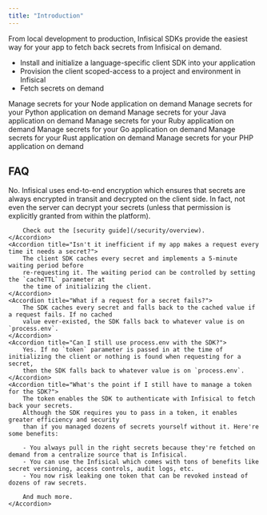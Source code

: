 ```yaml
---
title: "Introduction"
---
```


From local development to production, Infisical SDKs provide the easiest way for your app to fetch back secrets from Infisical on demand. 

- Install and initialize a language-specific client SDK into your application
- Provision the client scoped-access to a project and environment in Infisical
- Fetch secrets on demand

<CardGroup cols={2}>
  <Card
    title="Node"
    href="https://github.com/Infisical/sdk/tree/main/languages/node"
    icon="node"
    color="#68a063"
  >
    Manage secrets for your Node application on demand
  </Card>
  <Card 
    href="https://github.com/Infisical/sdk/tree/main/crates/infisical-py" 
    title="Python" 
    icon="python" 
    color="#4c8abe"
    >
    Manage secrets for your Python application on demand
  </Card>
  <Card 
    href="https://github.com/Infisical/sdk/tree/main/languages/java" 
    title="Java" 
    icon="java"
    color="#e41f23"
>
    Manage secrets for your Java application on demand
  </Card>
  <Card
    href="/sdks/languages/ruby"
    title="Ruby"
    icon="gem"
    color="#ac0d01"
  >
    Manage secrets for your Ruby application on demand
  </Card>
  <Card
    href="/sdks/languages/go"
    title="Golang"
    icon="golang"
    color="#00add8"
  >
    Manage secrets for your Go application on demand
  </Card>
  <Card
    href="/sdks/languages/rust"
    title="Rust"
    icon="rust"
    color="#cd412b"
  >
    Manage secrets for your Rust application on demand
  </Card>
  <Card
    href="/sdks/languages/php"
    title="PHP"
    icon="php"
    color="#787cb4"
  >
    Manage secrets for your PHP application on demand
  </Card>
</CardGroup>

## FAQ

<AccordionGroup>
    <Accordion title="Are my secrets exposed in transit every time the SDK fetches them?">
        No. Infisical uses end-to-end encryption which ensures that secrets are always encrypted in transit
        and decrypted on the client side. In fact, not even the server can decrypt your secrets (unless 
        that permission is explicitly granted from within the platform).

        Check out the [security guide](/security/overview).
    </Accordion>
    <Accordion title="Isn't it inefficient if my app makes a request every time it needs a secret?">
        The client SDK caches every secret and implements a 5-minute waiting period before
        re-requesting it. The waiting period can be controlled by setting the `cacheTTL` parameter at
        the time of initializing the client.
    </Accordion>
    <Accordion title="What if a request for a secret fails?">
        The SDK caches every secret and falls back to the cached value if a request fails. If no cached
        value ever-existed, the SDK falls back to whatever value is on `process.env`.
    </Accordion>
    <Accordion title="Can I still use process.env with the SDK?">
        Yes. If no `token` parameter is passed in at the time of initializing the client or nothing is found when requesting for a secret,
        then the SDK falls back to whatever value is on `process.env`.
    </Accordion>
    <Accordion title="What's the point if I still have to manage a token for the SDK?">
        The token enables the SDK to authenticate with Infisical to fetch back your secrets.
        Although the SDK requires you to pass in a token, it enables greater efficiency and security
        than if you managed dozens of secrets yourself without it. Here're some benefits:

        - You always pull in the right secrets because they're fetched on demand from a centralize source that is Infisical.
        - You can use the Infisical which comes with tons of benefits like secret versioning, access controls, audit logs, etc.
        - You now risk leaking one token that can be revoked instead of dozens of raw secrets.
        
        And much more.
    </Accordion>
    
</AccordionGroup>
